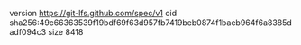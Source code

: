 version https://git-lfs.github.com/spec/v1
oid sha256:49c66363539f19bdf69f63d957fb7419beb0874f1baeb964f6a8385dadf094c3
size 8418
